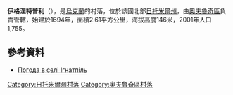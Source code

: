 {{coord|51|8|37|N|28|43|56|E|scale:30000|display=title}}

'''伊格涅特普利'''（{{lang-uk|Ігнатпіль}}），是[[烏克蘭|烏克蘭]]的村落，位於該國北部[[日托米爾州|日托米爾州]]，由[[奧夫魯奇區|奧夫魯奇區]]負責管轄，始建於1694年，面積2.61平方公里，海拔高度146米，2001年人口1,755。

==參考資料==
* [http://weather.in.ua/ua/zhitomirskaja/9496 Погода в селі Ігнатпіль] {{Wayback|url=http://weather.in.ua/ua/zhitomirskaja/9496 |date=20111219133414 }}

{{DEFAULTSORT:Ігнатпіль}}
[[Category:日托米爾州村落|Category:日托米爾州村落]]
[[Category:奧夫魯奇區村落|Category:奧夫魯奇區村落]]


{{Zhytomyr-geo-stub}}